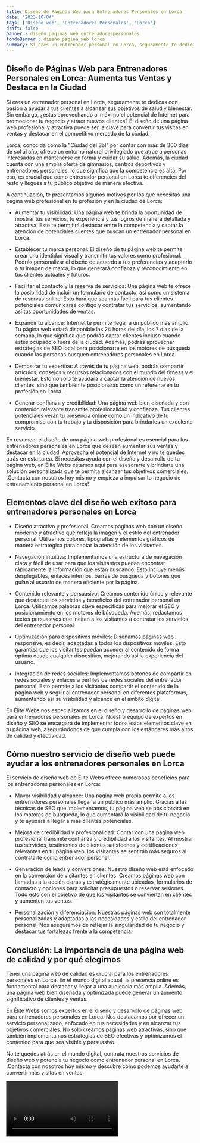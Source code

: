 ```yaml
---
title: Diseño de Páginas Web para Entrenadores Personales en Lorca
date: '2023-10-04'
tags: ['Diseño web', 'Entrenadores Personales', 'Lorca']
draft: false
banner : diseño_paginas_web_entrenadorespersonales
fondoBanner : diseño_pagina_web_lorca
summary: Si eres un entrenador personal en Lorca, seguramente te dedicas con pasión a ayudar a tus clientes a alcanzar sus objetivos de salud y bienestar. Sin embargo, ¿estás aprovechando al máximo el potencial de Internet para promocionar tu negocio y atraer nuevos clientes? El diseño de una página web profesional y atractiva puede ser la clave para convertir tus visitas en ventas y destacar en el competitivo mercado de la ciudad.
---
```


## **Diseño de Páginas Web para Entrenadores Personales en Lorca: Aumenta tus Ventas y Destaca en la Ciudad**

Si eres un entrenador personal en Lorca, seguramente te dedicas con pasión a ayudar a tus clientes a alcanzar sus objetivos de salud y bienestar. Sin embargo, ¿estás aprovechando al máximo el potencial de Internet para promocionar tu negocio y atraer nuevos clientes? El diseño de una página web profesional y atractiva puede ser la clave para convertir tus visitas en ventas y destacar en el competitivo mercado de la ciudad.

Lorca, conocida como la "Ciudad del Sol" por contar con más de 300 días de sol al año, ofrece un entorno natural privilegiado que atrae a personas interesadas en mantenerse en forma y cuidar su salud. Además, la ciudad cuenta con una amplia oferta de gimnasios, centros deportivos y entrenadores personales, lo que significa que la competencia es alta. Por eso, es crucial que como entrenador personal en Lorca te diferencies del resto y llegues a tu público objetivo de manera efectiva.

A continuación, te presentamos algunos motivos por los que necesitas una página web profesional en tu profesión y en la ciudad de Lorca:

- Aumentar tu visibilidad: Una página web te brinda la oportunidad de mostrar tus servicios, tu experiencia y tus logros de manera detallada y atractiva. Esto te permitirá destacar entre la competencia y captar la atención de potenciales clientes que buscan un entrenador personal en Lorca.

- Establecer tu marca personal: El diseño de tu página web te permite crear una identidad visual y transmitir tus valores como profesional. Podrás personalizar el diseño de acuerdo a tus preferencias y adaptarlo a tu imagen de marca, lo que generará confianza y reconocimiento en tus clientes actuales y futuros.

- Facilitar el contacto y la reserva de servicios: Una página web te ofrece la posibilidad de incluir un formulario de contacto, así como un sistema de reservas online. Esto hará que sea más fácil para tus clientes potenciales comunicarse contigo y contratar tus servicios, aumentando así tus oportunidades de ventas.

- Expandir tu alcance: Internet te permite llegar a un público más amplio. Tu página web estará disponible las 24 horas del día, los 7 días de la semana, lo que significa que podrás captar clientes incluso cuando estés ocupado o fuera de la ciudad. Además, podrás aprovechar estrategias de SEO local para posicionarte en los motores de búsqueda cuando las personas busquen entrenadores personales en Lorca.

- Demostrar tu expertise: A través de tu página web, podrás compartir artículos, consejos y recursos relacionados con el mundo del fitness y el bienestar. Esto no solo te ayudará a captar la atención de nuevos clientes, sino que también te posicionarás como un referente en tu profesión en Lorca.

- Generar confianza y credibilidad: Una página web bien diseñada y con contenido relevante transmite profesionalidad y confianza. Tus clientes potenciales verán tu presencia online como un indicativo de tu compromiso con tu trabajo y tu disposición para brindarles un excelente servicio.

En resumen, el diseño de una página web profesional es esencial para los entrenadores personales en Lorca que desean aumentar sus ventas y destacar en la ciudad. Aprovecha el potencial de Internet y no te quedes atrás en esta tarea. Si necesitas ayuda con el diseño y desarrollo de tu página web, en Élite Webs estamos aquí para asesorarte y brindarte una solución personalizada que te permita alcanzar tus objetivos comerciales. ¡Contacta con nosotros hoy mismo y empieza a impulsar tu negocio de entrenamiento personal en Lorca!

<GifSeo />

<Cta />

## Elementos clave del diseño web exitoso para entrenadores personales en Lorca

- Diseño atractivo y profesional: Creamos páginas web con un diseño moderno y atractivo que refleja la imagen y el estilo del entrenador personal. Utilizamos colores, tipografías y elementos gráficos de manera estratégica para captar la atención de los visitantes.

- Navegación intuitiva: Implementamos una estructura de navegación clara y fácil de usar para que los visitantes puedan encontrar rápidamente la información que están buscando. Esto incluye menús desplegables, enlaces internos, barras de búsqueda y botones que guían al usuario de manera eficiente por la página.

- Contenido relevante y persuasivo: Creamos contenido único y relevante que destaque los servicios y beneficios del entrenador personal en Lorca. Utilizamos palabras clave específicas para mejorar el SEO y posicionamiento en los motores de búsqueda. Además, redactamos textos persuasivos que incitan a los visitantes a contratar los servicios del entrenador personal.

- Optimización para dispositivos móviles: Diseñamos páginas web responsive, es decir, adaptadas a todos los dispositivos móviles. Esto garantiza que los visitantes puedan acceder al contenido de forma óptima desde cualquier dispositivo, mejorando así la experiencia del usuario.

- Integración de redes sociales: Implementamos botones de compartir en redes sociales y enlaces a perfiles de redes sociales del entrenador personal. Esto permite a los visitantes compartir el contenido de la página web y seguir al entrenador personal en diferentes plataformas, aumentando así su visibilidad y alcance en el ámbito digital.

En Élite Webs nos especializamos en el diseño y desarrollo de páginas web para entrenadores personales en Lorca. Nuestro equipo de expertos en diseño y SEO se encargará de implementar todos estos elementos clave en tu página web, asegurándonos de que cumpla con los estándares más altos de calidad y efectividad.

## Cómo nuestro servicio de diseño web puede ayudar a los entrenadores personales en Lorca

El servicio de diseño web de Élite Webs ofrece numerosos beneficios para los entrenadores personales en Lorca:

- Mayor visibilidad y alcance: Una página web propia permite a los entrenadores personales llegar a un público más amplio. Gracias a las técnicas de SEO que implementamos, tu página web se posicionará en los motores de búsqueda, lo que aumentará la visibilidad de tu negocio y te ayudará a llegar a más clientes potenciales.

- Mejora de credibilidad y profesionalidad: Contar con una página web profesional transmite confianza y credibilidad a los visitantes. Al mostrar tus servicios, testimonios de clientes satisfechos y certificaciones relevantes en tu página web, los visitantes se sentirán más seguros al contratarte como entrenador personal.

- Generación de leads y conversiones: Nuestro diseño web está enfocado en la conversión de visitantes en clientes. Creamos páginas web con llamadas a la acción claras y estratégicamente ubicadas, formularios de contacto y opciones para solicitar presupuestos o reservar sesiones. Todo esto con el objetivo de que los visitantes se conviertan en clientes y aumenten tus ventas.

- Personalización y diferenciación: Nuestras páginas web son totalmente personalizadas y adaptadas a las necesidades y estilo del entrenador personal. Nos aseguramos de reflejar la singularidad de tu negocio y destacar tus fortalezas frente a la competencia.

## Conclusión: La importancia de una página web de calidad y por qué elegirnos

Tener una página web de calidad es crucial para los entrenadores personales en Lorca. En el mundo digital actual, la presencia online es fundamental para destacar y llegar a una audiencia más amplia. Además, una página web bien diseñada y optimizada puede generar un aumento significativo de clientes y ventas.

En Élite Webs somos expertos en el diseño y desarrollo de páginas web para entrenadores personales en Lorca. Nos destacamos por ofrecer un servicio personalizado, enfocado en tus necesidades y en alcanzar tus objetivos comerciales. No solo creamos páginas web atractivas, sino que también implementamos estrategias de SEO efectivas y optimizamos el contenido para que sea visible y persuasivo.

No te quedes atrás en el mundo digital, contrata nuestros servicios de diseño web y potencia tu negocio como entrenador personal en Lorca. ¡Contacta con nosotros hoy mismo y descubre cómo podemos ayudarte a convertir más visitas en ventas!

<Video />

<CtaBot job='Entrenadores Personales' city='Lorca'/>

<Gmaps query='Lorca+españa+maps' />